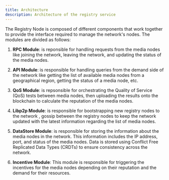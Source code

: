 ```yaml
---
title: Architecture
description: Architecture of the registry service
---
```


The Registry Node is composed of different components that work together to provide the interface required to manage the network's nodes.
The modules are divided as follows:

1. **RPC Module**: is reponsible for handling requests from the media nodes like joining the network, leaving the network, and updating the status of the media nodes.

2. **API Module**:  is responsible for handling queries from the demand side of the network like getting the list of available media nodes from a geographical region, getting the status of a media node, etc.

3. **QoS Module**: is repsonsible for orchestrating the Quality of Service (QoS) tests between media nodes, then uploading the results onto the blockchain to calculate the reputation of the media nodes.

4. **Libp2p Module**: is responsible for bootstrapping new registry nodes to the network , gossip between the registry nodes to keep the network updated with the latest information regarding the list of media nodes.

5. **DataStore Module**: is responsible for storing the information about the media nodes in the network. This information includes the IP address, port, and status of the media nodes. Data is stored using Conflict Free Replicated Data Types (CRDTs) to ensure consistency across the network.

5. **Incentive Module**: This module is responsible for triggering the incentives for the media nodes depending on their reputation and the demand for their resources.

